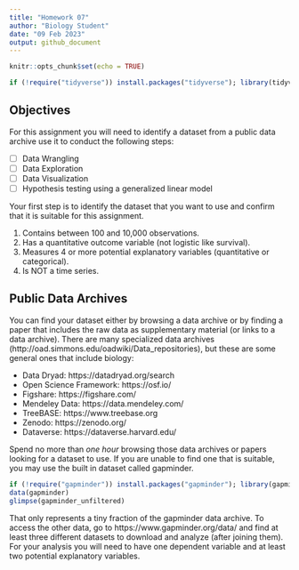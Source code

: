 ```yaml
---
title: "Homework 07"
author: "Biology Student"
date: "09 Feb 2023"
output: github_document
---
```


```r
knitr::opts_chunk$set(echo = TRUE)
```

```r
if (!require("tidyverse")) install.packages("tidyverse"); library(tidyverse)
```

## Objectives

For this assignment you will need to identify a dataset from a public data archive use it to conduct the following steps:

- [ ] Data Wrangling
- [ ] Data Exploration
- [ ] Data Visualization
- [ ] Hypothesis testing using a generalized linear model

Your first step is to identify the dataset that you want to use and confirm that it is suitable for this assignment.

1. Contains between 100 and 10,000 observations.
2. Has a quantitative outcome variable (not logistic like survival).
3. Measures 4 or more potential explanatory variables (quantitative or categorical).
4. Is NOT a time series.

## Public Data Archives

You can find your dataset either by browsing a data archive or by finding a paper that includes the raw data as supplementary material (or links to a data archive).
There are many specialized data archives (http://oad.simmons.edu/oadwiki/Data_repositories), but these are some general ones that include biology:

- Data Dryad: https://datadryad.org/search
- Open Science Framework: https://osf.io/
- Figshare: https://figshare.com/
- Mendeley Data: https://data.mendeley.com/
- TreeBASE: https://www.treebase.org
- Zenodo: https://zenodo.org/
- Dataverse: https://dataverse.harvard.edu/

Spend no more than *one hour* browsing those data archives or papers looking for a dataset to use.
If you are unable to find one that is suitable, you may use the built in dataset called gapminder. 

```r
if (!require("gapminder")) install.packages("gapminder"); library(gapminder)
data(gapminder)
glimpse(gapminder_unfiltered)
```

That only represents a tiny fraction of the gapminder data archive. 
To access the other data, go to https://www.gapminder.org/data/ and find at least three different datasets to download and analyze (after joining them). 
For your analysis you will need to have one dependent variable and at least two potential explanatory variables.

